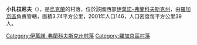 {{coord|49|27|5|N|24|33|17|E|scale:30000|display=title}}

'''小扎拉尼夫'''（{{lang-uk|Малий Заланів}}），是[[烏克蘭|烏克蘭]]的村落，位於該國西部[[伊萬諾-弗蘭科夫斯克州|伊萬諾-弗蘭科夫斯克州]]，由[[羅加京區|羅加京區]]負責管轄，面積3.74平方公里，2001年人口146，人口密度每平方公里39人。

{{DEFAULTSORT:Малий Заланів}}
[[Category:伊萬諾-弗蘭科夫斯克州村落|Category:伊萬諾-弗蘭科夫斯克州村落]]
[[Category:羅加京區村落|Category:羅加京區村落]]


{{IvanoFrankivsk-geo-stub}}